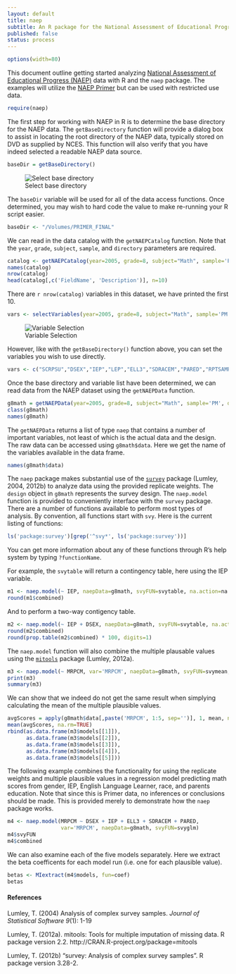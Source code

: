 ```yaml
---
layout: default	
title: naep
subtitle: An R package for the National Assessment of Educational Progress (NAEP)
published: false
status: process
---
```

```r
options(width=80)
```

This document outline getting started analyzing [National Assessment of Educational Progress (NAEP)](http://nces.ed.gov/nationsreportcard/) data with R and the `naep` package. The examples will utilize the [NAEP Primer](http://nces.ed.gov/pubsearch/pubsinfo.asp?pubid=2011463) but can be used with restricted use data.

```r
require(naep)
```

The first step for working with NAEP in R is to determine the base directory for the NAEP data. The `getBaseDirectory` function will provide a dialog box to assist in locating the root directory of the NAEP data, typically stored on DVD as supplied by NCES. This function will also verify that you have indeed selected a readable NAEP data source.

```r
baseDir = getBaseDirectory()
```

![Select base directory](/images/naep/BaseDirectory.png)

The `baseDir` variable will be used for all of the data access functions. Once determined, you may wish to hard code the value to make re-running your R script easier.

```r
baseDir <- "/Volumes/PRIMER_FINAL"
```

We can read in the data catalog with the `getNAEPCatalog` function. Note that the `year`, `grade`, `subject`, `sample`, and `directory` parameters are required.

```r
catalog <- getNAEPCatalog(year=2005, grade=8, subject="Math", sample='PM', directory=baseDir)
names(catalog)
nrow(catalog)
head(catalog[,c('FieldName', 'Description')], n=10)
```

There are `r nrow(catalog)` variables in this dataset, we have printed the first 10.

```r
vars <- selectVariables(year=2005, grade=8, subject="Math", sample='PM', directory=baseDir)
```

![Variable Selection](/images/naep/VariableSelectScreen.png)

However, like with the `getBaseDirectory()` function above, you can set the variables you wish to use directly.

```r
vars <- c("SCRPSU","DSEX","IEP","LEP","ELL3","SDRACEM","PARED","RPTSAMP","REPGRP1","REPGRP2","JKUNIT", "ORIGWT", "SRWT01", "SRWT02", "SRWT03", "SRWT04", "SRWT05", "SRWT06", "SRWT07", "SRWT08", "SRWT09", "SRWT10", "SRWT11", "SRWT12", "SRWT13", "SRWT14", "SRWT15", "SRWT16", "SRWT17", "SRWT18", "SRWT19", "SRWT20", "SRWT21", "SRWT22", "SRWT23", "SRWT24", "SRWT25", "SRWT26", "SRWT27", "SRWT28", "SRWT29", "SRWT30", "SRWT31", "SRWT32", "SRWT33", "SRWT34", "SRWT35", "SRWT36", "SRWT37", "SRWT38", "SRWT39", "SRWT40", "SRWT41", "SRWT42", "SRWT43", "SRWT44", "SRWT45", "SRWT46", "SRWT47", "SRWT48", "SRWT49", "SRWT50", "SRWT51", "SRWT52", "SRWT53", "SRWT54", "SRWT55", "SRWT56", "SRWT57", "SRWT58", "SRWT59", "SRWT60", "SRWT61", "SRWT62", "SMSRSWT", "MRPCM1", "MRPCM2", "MRPCM3", "MRPCM4", "MRPCM5")
```

Once the base directory and variable list have been determined, we can read data from the NAEP dataset using the `getNAEPData` function.

```r
g8math = getNAEPData(year=2005, grade=8, subject="Math", sample='PM', directory=baseDir, vars=vars)
class(g8math)
names(g8math)
```

The `getNAEPData` returns a list of type `naep` that contains a number of important variables, not least of which is the actual data and the design. The raw data can be accessed using `g8math$data`. Here we get the name of the variables available in the data frame.

```r
names(g8math$data)
```

The `naep` package makes substantial use of the [`survey`](http://faculty.washington.edu/tlumley/survey/) package (Lumley, 2004, 2012b) to analyze data using the provided replicate weights. The `design` object in `g8math` represents the survey design. The `naep.model` function is provided to conveniently interface with the `survey` package. There are a number of functions available to perform most types of analysis. By convention, all functions start with `svy`. Here is the current listing of functions:

```r
ls('package:survey')[grep('^svy*', ls('package:survey'))]
```

You can get more information about any of these functions through R's help system by typing `?functionName`.

For example, the `svytable` will return a contingency table, here using the IEP variable.

```r
m1 <- naep.model(~ IEP, naepData=g8math, svyFUN=svytable, na.action=na.pass)
round(m1$combined)
```

And to perform a two-way contigency table.

```r
m2 <- naep.model(~ IEP + DSEX, naepData=g8math, svyFUN=svytable, na.action=na.pass)
round(m2$combined)
round(prop.table(m2$combined) * 100, digits=1)
```

The `naep.model` function will also combine the multiple plausable values using the [`mitools`](http://faculty.washington.edu/tlumley/survey/svymi.html) package (Lumley, 2012a).

```r
m3 <- naep.model(~ MRPCM, var='MRPCM', naepData=g8math, svyFUN=svymean, na.rm=TRUE)
print(m3)
summary(m3)
```

We can show that we indeed do not get the same result when simplying calculating the mean of the multiple plausible values.

```r
avgScores = apply(g8math$data[,paste('MRPCM', 1:5, sep='')], 1, mean, na.rm=TRUE)
mean(avgScores, na.rm=TRUE)
rbind(as.data.frame(m3$models[[1]]),
	  as.data.frame(m3$models[[2]]), 
	  as.data.frame(m3$models[[3]]),
	  as.data.frame(m3$models[[4]]),
	  as.data.frame(m3$models[[5]]))
```

The following example combines the functionality for using the replicate weights and multiple plausible values in a regression model predicting math scores from gender, IEP, English Language Learner, race, and parents education. Note that since this is Primer data, no inferences or conclusions should be made. This is provided merely to demonstrate how the `naep` package works.

```r
m4 <- naep.model(MRPCM ~ DSEX + IEP + ELL3 + SDRACEM + PARED, 
				 var='MRPCM', naepData=g8math, svyFUN=svyglm)
m4$svyFUN
m4$combined
```

We can also examine each of the five models separately. Here we extract the beta coefficents for each model run (i.e. one for each plausible value).

```r
betas <- MIextract(m4$models, fun=coef)
betas
```

#### References

Lumley, T. (2004) Analysis of complex survey samples. *Journal of Statistical Software 9*(1): 1-19

Lumley, T. (2012a). mitools: Tools for multiple imputation of missing data. R package version 2.2. http://CRAN.R-project.org/package=mitools

Lumley, T. (2012b) "survey: Analysis of complex survey samples". R package version 3.28-2.

